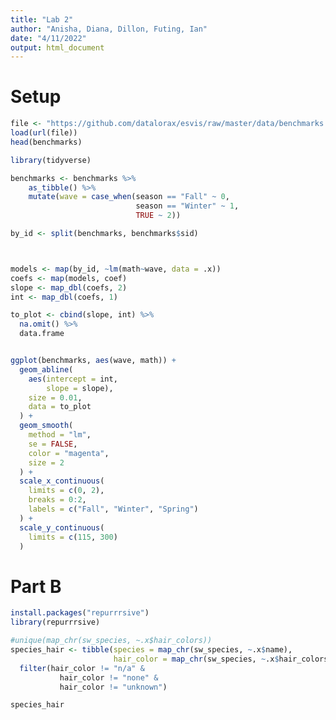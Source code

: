 ```yaml
---
title: "Lab 2"
author: "Anisha, Diana, Dillon, Futing, Ian"
date: "4/11/2022"
output: html_document
---
```

# Setup
```r
file <- "https://github.com/datalorax/esvis/raw/master/data/benchmarks.rda"
load(url(file))
head(benchmarks)

library(tidyverse)

benchmarks <- benchmarks %>%
	as_tibble() %>%
	mutate(wave = case_when(season == "Fall" ~ 0,
	                        season == "Winter" ~ 1,
	                        TRUE ~ 2))
```


```r
by_id <- split(benchmarks, benchmarks$sid)



models <- map(by_id, ~lm(math~wave, data = .x))
coefs <- map(models, coef)
slope <- map_dbl(coefs, 2)
int <- map_dbl(coefs, 1)

to_plot <- cbind(slope, int) %>% 
  na.omit() %>% 
  data.frame


ggplot(benchmarks, aes(wave, math)) +
  geom_abline(
    aes(intercept = int, 
        slope = slope), 
    size = 0.01, 
    data = to_plot
  ) +
  geom_smooth(
    method = "lm",
    se = FALSE,
    color = "magenta",
    size = 2
  ) +
  scale_x_continuous(
    limits = c(0, 2),
    breaks = 0:2,
    labels = c("Fall", "Winter", "Spring")
  ) +
  scale_y_continuous(
    limits = c(115, 300)
  )

```

# Part B
```r
install.packages("repurrrsive")
library(repurrrsive)
```
```r
#unique(map_chr(sw_species, ~.x$hair_colors))
species_hair <- tibble(species = map_chr(sw_species, ~.x$name),
                       hair_color = map_chr(sw_species, ~.x$hair_colors)) %>%
  filter(hair_color != "n/a" & 
           hair_color != "none" & 
           hair_color != "unknown")

species_hair
```






